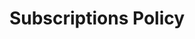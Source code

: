---
id: policy
image: "/img/embed/getting-started.jpg"
title: Subscriptions Policy
draft: true
sidebar_position: 100
sidebar_custom_props:
  tags:
    overwolf_platform: true
    electron_platform: true
---